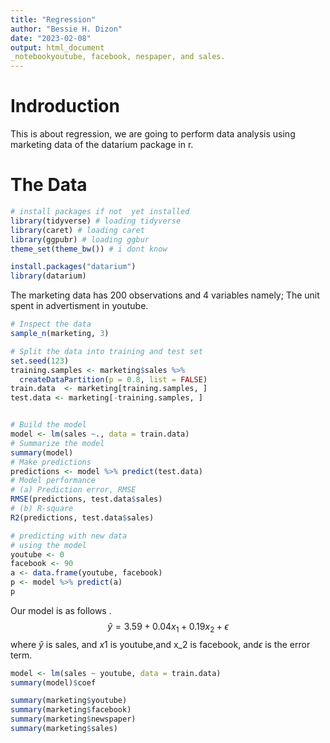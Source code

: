 ```yaml
---
title: "Regression"
author: "Bessie H. Dizon"
date: "2023-02-08"
output: html_document
_notebookyoutube, facebook, nespaper, and sales. 
---
```

# Indroduction
 
This is about regression, we are going to perform data analysis using marketing data of the datarium package in r. 

# The Data 


```r
# install packages if not  yet installed
library(tidyverse) # loading tidyverse
library(caret) # loading caret
library(ggpubr) # loading ggbur
theme_set(theme_bw()) # i dont know
```


```r
install.packages("datarium")
library(datarium)
```

The marketing data has 200 observations and 4 variables namely;  The unit spent in advertisment in youtube.


```r
# Inspect the data
sample_n(marketing, 3)
```

```r
# Split the data into training and test set
set.seed(123)
training.samples <- marketing$sales %>%
  createDataPartition(p = 0.8, list = FALSE)
train.data  <- marketing[training.samples, ]
test.data <- marketing[-training.samples, ] 
```

```r
```


```r
# Build the model
model <- lm(sales ~., data = train.data)
# Summarize the model
summary(model)
# Make predictions
predictions <- model %>% predict(test.data)
# Model performance
# (a) Prediction error, RMSE
RMSE(predictions, test.data$sales)
# (b) R-square
R2(predictions, test.data$sales)
```


```r
# predicting with new data 
# using the model 
youtube <- 0
facebook <- 90
a <- data.frame(youtube, facebook)
p <- model %>% predict(a)
p
``` 
Our model is as follows .
$$\hat{y}=3.59 + 0.04x_1 + 0.19x_2 +\epsilon$$
where $\hat{y}$ is sales, and $x1$ is youtube,and x_2 is facebook, and$\epsilon$ is the error term. 

```r
model <- lm(sales ~ youtube, data = train.data)
summary(model)$coef
```


```r
summary(marketing$youtube)
summary(marketing$facebook)
summary(marketing$newspaper)
summary(marketing$sales)
```
